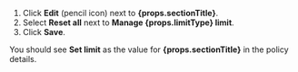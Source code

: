 1. Click **Edit** (pencil icon) next to **{props.sectionTitle}**.
1. Select **Reset all** next to **Manage {props.limitType} limit**.
1. Click **Save**.

You should see **Set limit** as the value for **{props.sectionTitle}** in the policy details.
